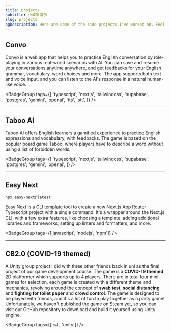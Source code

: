 ```yaml
---
title: projects
subtitle: 小成果展示
slug: projects
ogDescription: Here are some of the side projects I've worked on. Feel free to explore and try them out!
---
```


## Convo

Convo is a web app that helps you to practice English conversation by role-playing in various real-world scenarios with AI. You can save and resume your conversations anytime anywhere, and get feedbacks for your English grammar, vocabulary, word choices and more. The app supports both text and voice input, and you can listen to the AI's response in a natural human-like voice.

<ExternalActionButtonLink href='https://convo.website' target='_blank' />

<BadgeGroup
  tags={[
    'typescript',
    'nextjs',
    'tailwindcss',
    'supabase',
    'postgres',
    'gemini',
    'openai',
    'tts',
    'stt',
  ]}
/>

---

## Taboo AI

Taboo AI offers English learners a gamified experience to practice English expressions and vocabulary, with feedbacks. The game is based on the popular board game Taboo, where players have to describe a word without using a list of forbidden words.

<ExternalActionButtonLink href='https://taboo-ai.com' target='_blank' />

<BadgeGroup
  tags={[
    'typescript',
    'nextjs',
    'tailwindcss',
    'supabase',
    'postgres',
    'gemini',
    'openai',
  ]}
/>

---

## Easy Next

```bash
npx easy-next@latest
```

Easy Next is a CLI template tool to create a new Next.js App Router Typescript project with a single command. It's a wrapper around the Next.js CLI, with a few extra features, like choosing a template, adding additional libraries and frameworks, setting up linters and formatters, and more.

<ExternalActionButtonLink
  href='https://www.npmjs.com/package/easy-next'
  target='_blank'
/>

<BadgeGroup tags={['javascript', 'nodejs', 'npm']} />

---

## CB2.0 (COVID-19 themed)

A Unity group project I did with three other friends back in uni as the final project of our game development course. The game is a **COVID-19 themed** 2D platformer which supports up to 4 players. There are in total four mini-games for selection, each game is created with a different theme and mechanics, revolving around the concept of **swab test**, **social distancing** and **fighting for toilet paper** and **crowd control**. The game is designed to be played with friends, and it's a lot of fun to play together as a party game! Unfortunately, we haven't published the game on Steam yet, so you can visit our GitHub repository to download and build it yourself using Unity engine.

<div className='flex gap-x-2'>
<ExternalActionButtonLink
  href='https://github.com/xmliszt/CB2.0'
  title='download source code'
  target='_blank'
/>

<ExternalActionButtonLink
  href='https://youtu.be/1vXQv4OH5wU?si=YimreHIqqAIu4lC9'
  title='watch demo'
  target='_blank'
  />
</div>

<BadgeGroup tags={['c#', 'unity']} />
